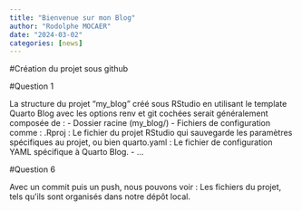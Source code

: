```yaml
---
title: "Bienvenue sur mon Blog"
author: "Rodolphe MOCAER"
date: "2024-03-02"
categories: [news]
---
```


#Création du projet sous github

#Question 1

La structure du projet "my_blog" créé sous RStudio en utilisant le template Quarto Blog avec les options renv et git cochées serait généralement composée de : - Dossier racine (my_blog/) - Fichiers de configuration comme : .Rproj : Le fichier du projet RStudio qui sauvegarde les paramètres spécifiques au projet, ou bien quarto.yaml : Le fichier de configuration YAML spécifique à Quarto Blog. - ...

#Question 6

Avec un commit puis un push, nous pouvons voir : Les fichiers du projet, tels qu'ils sont organisés dans notre dépôt local.
